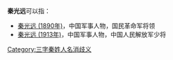 '''秦光远'''可以指：
* [[秦光远_(1890年)|秦光远 (1890年)]]，中国军事人物，国民革命军将领
* [[秦光远_(1913年)|秦光远 (1913年)]]，中国军事人物，中国人民解放军少将

{{disambig}}

[[Category:三字秦姓人名消歧义|Category:三字秦姓人名消歧义]]